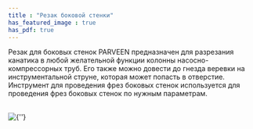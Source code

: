 ```yaml
---
title : "Резак боковой стенки"
has_featured_image : true
has_pdf: true
---
```


Резак для боковых стенок PARVEEN предназначен для разрезания канатика в любой желательной функции колонны насосно-компрессорных труб. Его также можно довести до гнезда веревки на инструментальной струне, которая может попасть в отверстие. Инструмент для проведения фрез боковых стенок используется для проведения фрез боковых стенок по нужным параметрам.

<br />
<Image src={image} alt={''} />